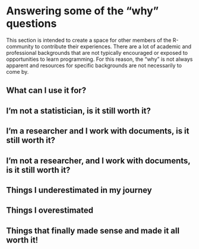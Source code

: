 # Answering some of the "why" questions 

This section is intended to create a space for other members of the R-community to contribute their experiences. There are a lot of academic and professional backgrounds that are not typically encouraged or exposed to opportunities to learn programming. For this reason, the "why" is not always apparent and resources for specific backgrounds are not necessarily to come by. 

## What can I use it for? 

## I’m not a statistician, is it still worth it?

## I’m a researcher and I work with documents, is it still worth it? 

## I’m not a researcher, and I work with documents,  is it still worth it?

## Things I underestimated in my journey

## Things I overestimated

## Things that finally made sense and made it all worth it!



